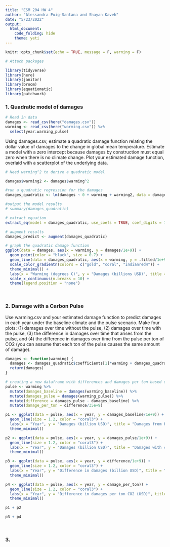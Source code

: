 ```yaml
---
title: "ESM 204 HW 4"
author: "Alessandra Puig-Santana and Shayan Kaveh"
date: "5/23/2022"
output: 
  html_document:
    code_folding: hide
    theme: yeti
---
```


```r
knitr::opts_chunk$set(echo = TRUE, message = F, warning = F)

# Attach packages

library(tidyverse)
library(here)
library(janitor)
library(broom)
library(equatiomatic)
library(patchwork)
```

### 1. Quadratic model of damages 
```r
# Read in data
damages <- read_csv(here("damages.csv"))
warming <- read_csv(here("warming.csv")) %>% 
  select(year:warming_pulse)
```

Using damages.csv, estimate a quadratic damage function relating the dollar value of damages to the change in global mean temperature. Estimate a model with a zero intercept because damages by construction must equal zero when there is no climate change. Plot your estimated damage function, overlaid with a scatterplot of the underlying data.

```r

# Need warming^2 to derive a quadratic model

damages$warming2 <- damages$warming^2

#run a quadratic regression for the damages
damages_quadratic <- lm(damages ~ 0 + warming + warming2, data = damages)

#output the model results
# summary(damages_quadratic)

# extract equation
extract_eq(model = damages_quadratic, use_coefs = TRUE, coef_digits = 7)

# augment results
damages_predict <- augment(damages_quadratic)
```

```r
# graph the quadratic damage function 
ggplot(data = damages, aes(x = warming, y = damages/1e+9)) +
  geom_point(color = "black", size = 0.7) +
  geom_line(data = damages_quadratic, aes(x = warming, y = .fitted/1e+9, color = .fitted), size = 1.2) +
  scale_color_gradientn(colors = c("gold", "coral", "indianred4")) +
  theme_minimal() +
  labs(x = "Warming (degrees C)", y = "Damages (billions USD)", title = "Dollar value of damages from change in global mean temperature") +
  scale_x_continuous(n.breaks = 10) +
  theme(legend.position = "none") 
```

<br>

### 2. Damage with a Carbon Pulse

Use warming.csv and your estimated damage function to predict damages in each year under the baseline climate and the pulse scenario. Make four plots: (1) damages over time without the pulse, (2) damages over time with the pulse, (3) the difference in damages over time that arises from the pulse, and (4) the difference in damages over time from the pulse per ton of CO2 (you can assume that each ton of the pulse causes the same amount of damage). 

```r
damages <- function(warming) {
  damages <- damages_quadratic$coefficients[1]*warming + damages_quadratic$coefficients[2]*(warming^2)
  return(damages)
}
```

```r
# creating a new dataframe with differences and damages per ton based on degrees of warming 
pulse <- warming %>% 
  mutate(damages_baseline = damages(warming_baseline)) %>% 
  mutate(damages_pulse = damages(warming_pulse)) %>% 
  mutate(difference = damages_pulse - damages_baseline) %>% 
  mutate(damage_per_ton = difference/35e+9)
```

```r
p1 <- ggplot(data = pulse, aes(x = year, y = damages_baseline/1e+9)) +
  geom_line(size = 1.2, color = "coral3") +
  labs(x = "Year", y = "Damages (billion USD)", title = "Damages from baseline warming") +
  theme_minimal()

p2 <- ggplot(data = pulse, aes(x = year, y = damages_pulse/1e+9)) +
  geom_line(size = 1.2, color = "coral3") + 
  labs(x = "Year", y = "Damages (billion USD)", title = "Damages with carbon pulse") +
  theme_minimal()

p3 <- ggplot(data = pulse, aes(x = year, y = difference/1e+9)) +
  geom_line(size = 1.2, color = "coral3") + 
  labs(x = "Year", y = "Difference in damages (billion USD)", title = "Difference in damages from \n baseline and carbon pulse") +
  theme_minimal()

p4 <- ggplot(data = pulse, aes(x = year, y = damage_per_ton)) +
  geom_line(size = 1.2, color = "coral3") + 
  labs(x = "Year", y = "Difference in damages per ton CO2 (USD)", title = "Difference in damages from \n baseline and carbon pulse") +
  theme_minimal()
```


```r
p1 + p2
```

```r
p3 + p4
```

<br>

### 3. 
